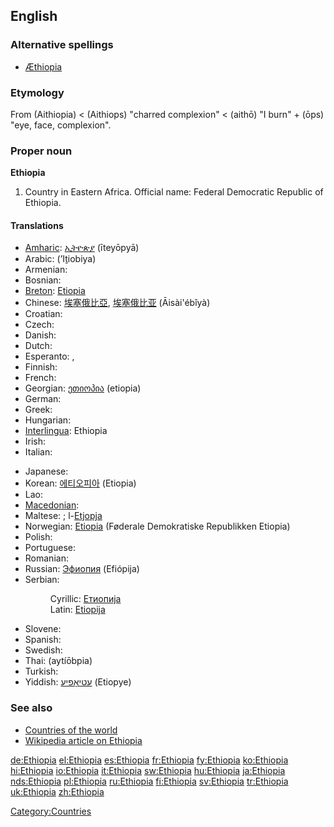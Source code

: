 ==English==

===Alternative spellings===
* [[Æthiopia]] {{i|archaic}}

===Etymology===
From {{etyl|grc}} '''{{polytonic|[[Αἰθιοπία]]}}''' (Aithiopia) < '''{{polytonic|[[Αἰθίοψ]]}}''' (Aithiops) "charred complexion" < '''{{polytonic|[[αἴθω]]}}''' (aithō) "I burn" + '''{{polytonic|[[ὤψ]]}}''' (ōps) "eye, face, complexion".

{{wikipedia}}

===Proper noun===
'''Ethiopia'''

# Country in Eastern Africa. Official name: Federal Democratic Republic of Ethiopia.

====Translations====
{{trans-top|country in Eastern Africa}}
* [[Amharic]]: [[ኢትዮጵያ]] (īteyōpyā)
* Arabic: {{Arab|[[إثيوبيا]]}} (ʼIṯiobiya) {{f}}
* Armenian: {{t-|hy|Եթովպիա|tr=Et’ovpia|sc=Armn|xs=Armenian}}
* Bosnian: {{t-|bs|Etiopija|f}}
* [[Breton]]: [[Etiopia]]
* Chinese: [[埃塞俄比亞]], [[埃塞俄比亚]] (Āisài'ébǐyà)
* Croatian: {{t-|hr|Etiopija|f}}
* Czech: {{t+|cs|Etiopie|f}}
* Danish: {{t+|da|Etiopien}}
* Dutch: {{t+|nl|Ethiopië}}
* Esperanto: {{t-|eo|Etiopio|xs=Esperanto}}, {{t-|eo|Etiopujo|xs=Esperanto}}
* Finnish: {{t+|fi|Etiopia}}
* French: {{t+|fr|Éthiopie}}
* Georgian: [[ეთიოპია]] (etiopia)
* German: {{t+|de|Äthiopien|n}}
* Greek: {{t+|el|Αιθιοπία|f|tr=Aithiopía|sc=Grek}}
* Hungarian: {{t+|hu|Etiópia}}
* [[Interlingua]]: Ethiopia
* Irish: {{t|ga|Aetóip|f|alt=an Aetóip|xs=Irish}}
* Italian: {{t+|it|Etiopia|f}}
{{trans-mid}}
* Japanese: {{t+|ja|エチオピア|tr=Echiopia|sc=Jpan}}
* Korean: [[에티오피아]] (Etiopia)
* Lao: {{t-|lo|ເອທິໂອປີ|tr='eethi'oopii|sc=Laoo|xs=Lao}}
* [[Macedonian]]: {{t+|mk|Етиопија|f|tr=Etiópija|sc=Cyrl|xs=Macedonian}}
* Maltese: ; l-[[Etjopja]]
* Norwegian: [[Etiopia]] (Føderale Demokratiske Republikken Etiopia)
* Polish: {{t+|pl|Etiopia|f}}
* Portuguese: {{t+|pt|Etiópia|f}}
* Romanian: {{t-|ro|Etiopia|f}}
* Russian: [[Эфиопия]] (Efiópija) {{f}}
* Serbian:
*: Cyrillic: [[Етиопија#Serbian|Етиопија]] {{f}}
*: Latin: [[Etiopija#Serbian|Etiopija]] {{f}}
* Slovene: {{t+|sl|Etiopija|f}}
* Spanish: {{t+|es|Etiopía|f}}
* Swedish: {{t+|sv|Etiopien}}
* Thai: {{Thai|[[เอธิโอเปีย]]}} (aytíōbpia)
* Turkish: {{t+|tr|Etiyopya}}
* Yiddish: [[עטיאָפיע]] (Etiopye)
{{trans-bottom}}

===See also===
* [[Appendix:Countries of the world|Countries of the world]]
* [[w:Ethiopia|Wikipedia article on Ethiopia]]

[[Category:Countries]]

[[de:Ethiopia]]
[[el:Ethiopia]]
[[es:Ethiopia]]
[[fr:Ethiopia]]
[[fy:Ethiopia]]
[[ko:Ethiopia]]
[[hi:Ethiopia]]
[[io:Ethiopia]]
[[it:Ethiopia]]
[[sw:Ethiopia]]
[[hu:Ethiopia]]
[[ja:Ethiopia]]
[[nds:Ethiopia]]
[[pl:Ethiopia]]
[[ru:Ethiopia]]
[[fi:Ethiopia]]
[[sv:Ethiopia]]
[[tr:Ethiopia]]
[[uk:Ethiopia]]
[[zh:Ethiopia]]